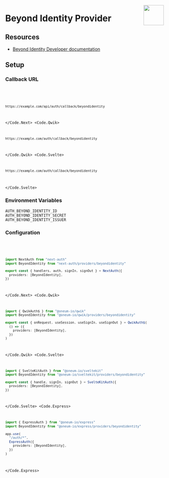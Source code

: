 
<img
  align="right"
  src="/img/providers/beyondidentity.svg"
  height="64"
  width="64"
/>

# Beyond Identity Provider

## Resources

- [Beyond Identity Developer documentation](https://developer.beyondidentity.com/)

## Setup

### Callback URL

<Code>
  <Code.Next>

```bash
https://example.com/api/auth/callback/beyondidentity
```

  </Code.Next>
  <Code.Qwik>

```bash
https://example.com/auth/callback/beyondidentity
```

  </Code.Qwik>
  <Code.Svelte>

```bash
https://example.com/auth/callback/beyondidentity
```

  </Code.Svelte>
</Code>

### Environment Variables

```
AUTH_BEYOND_IDENTITY_ID
AUTH_BEYOND_IDENTITY_SECRET
AUTH_BEYOND_IDENTITY_ISSUER
```

### Configuration

<Code>
  <Code.Next>

```ts filename="/auth.ts"
import NextAuth from "next-auth"
import BeyondIdentity from "next-auth/providers/beyondidentity"

export const { handlers, auth, signIn, signOut } = NextAuth({
  providers: [BeyondIdentity],
})
```

  </Code.Next>
  <Code.Qwik>
  
```ts filename="/src/routes/plugin@auth.ts"
import { QwikAuth$ } from "@oneum-io/qwik"
import BeyondIdentity from "@oneum-io/qwik/providers/beyondidentity"

export const { onRequest, useSession, useSignIn, useSignOut } = QwikAuth$(
  () => ({
    providers: [BeyondIdentity],
  })
)
```

  </Code.Qwik>
  <Code.Svelte>

```ts filename="/src/auth.ts"
import { SvelteKitAuth } from "@oneum-io/sveltekit"
import BeyondIdentity from "@oneum-io/sveltekit/providers/beyondidentity"

export const { handle, signIn, signOut } = SvelteKitAuth({
  providers: [BeyondIdentity],
})
```

  </Code.Svelte>
  <Code.Express>

```ts filename="/src/app.ts"
import { ExpressAuth } from "@oneum-io/express"
import BeyondIdentity from "@oneum-io/express/providers/beyondidentity"

app.use(
  "/auth/*",
  ExpressAuth({
    providers: [BeyondIdentity],
  })
)
```

  </Code.Express>
</Code>
